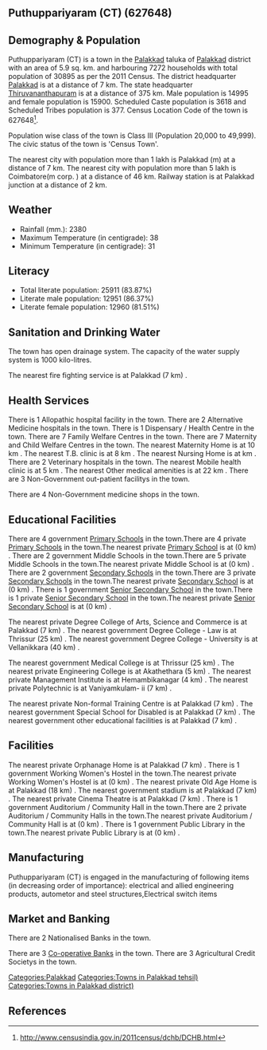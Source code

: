 {{Infobox settlement
| name=Puthuppariyaram (CT)
| native_name=
| native_name_lang=
| other_name=
| nickname=
| settlement_type=Town
| image_skyline=
| image_alt=
| image_caption=
| pushpin_map=India Kerala
| pushpin_label_position=right
| pushpin_map_alt=
| pushpin_map_caption=Location in Kerala, India
| latd=
| latm=
| lats=
| latNS=
| longd=
| longm=
| longs=
| longEW=
| coordinates_display=inline,title
| subdivision_type=Country
| subdivision_name={{flag|India}}
| subdivision_type1=[[States and territories of India|State]]
| subdivision_name1=Kerala 
| subdivision_type2=[[List of districts of India|District]]
| subdivision_name2=Palakkad
| subdivision_type3=Tahsil
| subdivision_name3=Palakkad
| website=
| established_title=<!-- Established -->
| established_date=
| founder=
| named_for=
| government_type=
| governing_body=
| unit_pref=Metric
| area_footnotes=
| area_rank=
| area_total_km2=5.9
| elevation_footnotes=
| elevation_m=
| population_total=30895
| population_as_of=2011
| population_rank=
| population_density_km2=5236
| population_demonym=
| population_footnotes=
| demographics_type1=Languages=
| demographics1_title1=Official=
| demographics1_info1=[[Malayalam language|Malayalam]]
| timezone1=[[Indian Standard Time|IST]]
| utc_offset1==+5:30
| postal_code_type=[[Postal Index Number|PIN]]
| postal_code=
| area_code_type=Telephone code
| area_code=
| registration_plate=
| blank1_name_sec1=Nearest city
| blank1_info_sec1=[[Palakkad (m)]]
| blank2_name_sec1=[[Human sex ratio|Sex ratio]]
| blank2_info_sec1=1060
| blank3_name_sec1=Literacy
| blank3_info_sec1=83.87%
| blank1_name_sec2=[[2011 Census of India|2011 census]] code
| blank1_info_sec2=627648
| footnotes=
}}

== Puthuppariyaram (CT) (627648) ==

== Demography & Population ==

Puthuppariyaram (CT) is a town in the [[Palakkad]] taluka of [[Palakkad]] district with an area of 5.9 sq. km. and harbouring 7272 households with total population of 30895 as per the 2011 Census. The district headquarter [[Palakkad]] is at a distance of 7 km. The state headquarter [[Thiruvananthapuram]] is at a distance of 375 km. Male population is 14995 and female population is 15900. Scheduled Caste population is 3618 and Scheduled Tribes population is 377. Census Location Code of the town is 627648<ref>http://www.censusindia.gov.in/2011census/dchb/DCHB.html</ref>.

Population wise class of the town is Class III (Population 20,000 to 49,999).
The civic status of the town is 'Census Town'.

The nearest city with population more than 1 lakh is Palakkad (m) at a distance of 7 km. The nearest city with population more than 5 lakh is Coimbatore(m corp. )  at a distance of 46 km. Railway station is at Palakkad junction at a distance of 2 km.


== Weather ==  
* Rainfall (mm.): 2380 
* Maximum Temperature (in centigrade): 38
* Minimum Temperature (in centigrade): 31


== Literacy ==  
* Total literate population: 25911 (83.87%)
* Literate male population: 12951 (86.37%)
* Literate female population: 12960 (81.51%)


== Sanitation and Drinking Water ==  
The town has open drainage system.
The capacity of the water supply system is 1000 kilo-litres.

The nearest fire fighting service is at Palakkad (7 km) .


== Health Services ==
There is 1 Allopathic hospital facility in the town.
There are 2 Alternative Medicine hospitals in the town.
There is 1 Dispensary / Health Centre in the town.
There are 7 Family Welfare Centres in the town.
There are 7 Maternity and Child Welfare Centres in the town.
The nearest Maternity Home is at 10 km .
The nearest T.B. clinic is at 8 km .
The nearest Nursing Home is at  km .
There are 2 Veterinary hospitals in the town.
The nearest Mobile health clinic is at 5 km .
The nearest Other medical amenities is at 22 km .
There are 3 Non-Government out-patient facilitys in the town.


There are 4 Non-Government medicine shops in the town.


== Educational Facilities ==
There are 4 government [[Primary School]]s in the town.There are 4 private [[Primary School]]s in the town.The nearest private [[Primary School]] is at  (0 km) .
There are 2 government Middle Schools in the town.There are 5 private Middle Schools in the town.The nearest private Middle School is at  (0 km) .
There are 2 government [[Secondary School]]s in the town.There are 3 private [[Secondary School]]s in the town.The nearest private [[Secondary School]] is at  (0 km) .
There is 1 government [[Senior Secondary School]] in the town.There is 1 private [[Senior Secondary School]] in the town.The nearest private [[Senior Secondary School]] is at  (0 km) .
 
 
 
 
 
The nearest private Degree College of Arts, Science and Commerce is at Palakkad (7 km) .
The nearest government Degree College - Law is at Thrissur (25 km) .
The nearest government Degree College - University is at Vellanikkara (40 km) .
 
The nearest government Medical College is at Thrissur (25 km) .
The nearest private Engineering College is at Akathethara (5 km) .
The nearest private Management Institute is at Hemambikanagar  (4 km) .
The nearest private Polytechnic is at Vaniyamkulam- ii  (7 km) .
 
The nearest private Non-formal Training Centre is at Palakkad (7 km) .
The nearest government Special School for Disabled is at Palakkad  (7 km) .
The nearest government other educational facilities is at Palakkad  (7 km) .


== Facilities ==
The nearest private Orphanage Home is at Palakkad (7 km) .
There is 1 government Working Women's Hostel in the town.The nearest private Working Women's Hostel is at  (0 km) .
The nearest private Old Age Home is at Palakkad (18 km) .
The nearest government stadium is at Palakkad (7 km) .
The nearest private Cinema Theatre is at Palakkad (7 km) .
There is 1 government Auditorium / Community Hall in the town.There are 2 private Auditorium / Community Halls in the town.The nearest private Auditorium / Community Hall is at  (0 km) .
There is 1 government Public Library in the town.The nearest private Public Library is at  (0 km) .


== Manufacturing ==
Puthuppariyaram (CT) is engaged in the manufacturing of following items (in decreasing order of importance):  electrical and allied engineering products, autometor and steel structures,Electrical switch items


== Market and Banking ==
There are 2 Nationalised Banks in the town.

There are 3 [[Co-operative Bank]]s in the town.
There are 3 Agricultural Credit Societys in the town.



[[Categories:Palakkad]]
[[Categories:Towns in Palakkad tehsil)]]
[[Categories:Towns in Palakkad district)]]


== References ==
{{Reflist}}


